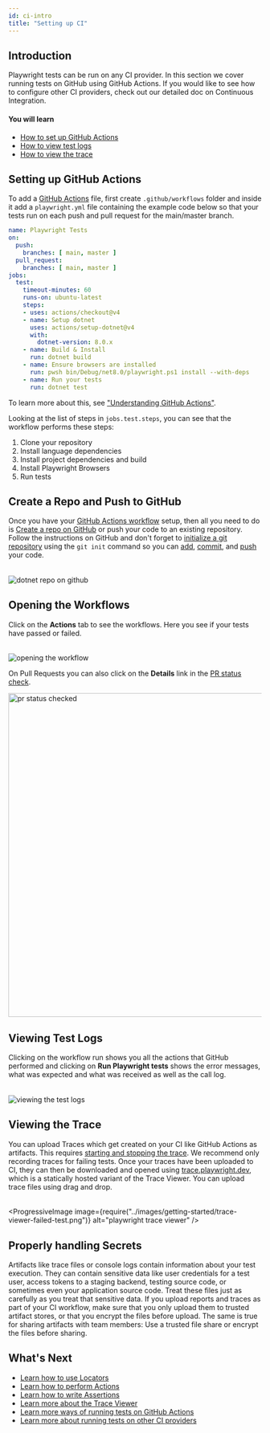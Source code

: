 ```yaml
---
id: ci-intro
title: "Setting up CI"
---
```


## Introduction

Playwright tests can be run on any CI provider. In this section we cover running tests on GitHub using GitHub Actions. If you would like to see how to configure other CI providers, check out our detailed doc on Continuous Integration.

#### You will learn
- [How to set up GitHub Actions](/ci-intro.mdx#setting-up-github-actions)
- [How to view test logs](/ci-intro.mdx#viewing-test-logs)
- [How to view the trace](/ci-intro.mdx#viewing-the-trace)

## Setting up GitHub Actions

To add a [GitHub Actions](https://docs.github.com/en/actions) file, first create `.github/workflows` folder and inside it add a `playwright.yml` file containing the example code below so that your tests run on each push and pull request for the main/master branch.

```yml title=".github/workflows/playwright.yml"
name: Playwright Tests
on:
  push:
    branches: [ main, master ]
  pull_request:
    branches: [ main, master ]
jobs:
  test:
    timeout-minutes: 60
    runs-on: ubuntu-latest
    steps:
    - uses: actions/checkout@v4
    - name: Setup dotnet
      uses: actions/setup-dotnet@v4
      with:
        dotnet-version: 8.0.x
    - name: Build & Install
      run: dotnet build
    - name: Ensure browsers are installed
      run: pwsh bin/Debug/net8.0/playwright.ps1 install --with-deps
    - name: Run your tests
      run: dotnet test
```

To learn more about this, see ["Understanding GitHub Actions"](https://docs.github.com/en/actions/learn-github-actions/understanding-github-actions).

Looking at the list of steps in `jobs.test.steps`, you can see that the workflow performs these steps:
1. Clone your repository
1. Install language dependencies
1. Install project dependencies and build
1. Install Playwright Browsers
1. Run tests

## Create a Repo and Push to GitHub

Once you have your [GitHub Actions workflow](#setting-up-github-actions) setup, then all you need to do is [Create a repo on GitHub](https://docs.github.com/en/get-started/quickstart/create-a-repo) or push your code to an existing repository. Follow the instructions on GitHub and don't forget to [initialize a git repository](https://github.com/git-guides/git-init) using the `git init` command so you can [add](https://github.com/git-guides/git-add), [commit](https://github.com/git-guides/git-commit), and [push](https://github.com/git-guides/git-push) your code.

###### 
![dotnet repo on github](https://github.com/microsoft/playwright/assets/13063165/4f1b4cc3-b850-4d60-a99e-24057eaf91ad)

## Opening the Workflows

Click on the **Actions** tab to see the workflows. Here you see if your tests have passed or failed.

###### 
![opening the workflow](https://github.com/microsoft/playwright/assets/13063165/71793c09-0815-4faa-866b-85684a1f87e5)

On Pull Requests you can also click on the **Details** link in the [PR status check](https://docs.github.com/en/pull-requests/collaborating-with-pull-requests/collaborating-on-repositories-with-code-quality-features/about-status-checks).

<img width="645" alt="pr status checked" src="https://user-images.githubusercontent.com/13063165/183722462-17a985db-0e10-4205-b16c-8aaac36117b9.png" />

## Viewing Test Logs

Clicking on the workflow run shows you all the actions that GitHub performed and clicking on **Run Playwright tests** shows the error messages, what was expected and what was received as well as the call log.

###### 
![viewing the test logs](https://github.com/microsoft/playwright/assets/13063165/ba2d8d7b-ffce-42de-95e0-bcb35c421975)

## Viewing the Trace

You can upload Traces which get created on your CI like GitHub Actions as artifacts. This requires [starting and stopping the trace](./trace-viewer-intro#recording-a-trace). We recommend only recording traces for failing tests. Once your traces have been uploaded to CI, they can then be downloaded and opened using [trace.playwright.dev](https://trace.playwright.dev), which is a statically hosted variant of the Trace Viewer. You can upload trace files using drag and drop.

###### 
<ProgressiveImage image={require("../images/getting-started/trace-viewer-failed-test.png")} alt="playwright trace viewer" />

## Properly handling Secrets

Artifacts like trace files or console logs contain information about your test execution. They can contain sensitive data like user credentials for a test user, access tokens to a staging backend, testing source code, or sometimes even your application source code. Treat these files just as carefully as you treat that sensitive data. If you upload reports and traces as part of your CI workflow, make sure that you only upload them to trusted artifact stores, or that you encrypt the files before upload. The same is true for sharing artifacts with team members: Use a trusted file share or encrypt the files before sharing.

## What's Next
- [Learn how to use Locators](./locators.mdx)
- [Learn how to perform Actions](./input.mdx)
- [Learn how to write Assertions](./test-assertions.mdx)
- [Learn more about the Trace Viewer](/trace-viewer.mdx)
- [Learn more ways of running tests on GitHub Actions](/ci.mdx#github-actions)
- [Learn more about running tests on other CI providers](/ci.mdx)


[Accessibility]: /api/class-accessibility.mdx "Accessibility"
[APIRequest]: /api/class-apirequest.mdx "APIRequest"
[APIRequestContext]: /api/class-apirequestcontext.mdx "APIRequestContext"
[APIResponse]: /api/class-apiresponse.mdx "APIResponse"
[APIResponseAssertions]: /api/class-apiresponseassertions.mdx "APIResponseAssertions"
[Browser]: /api/class-browser.mdx "Browser"
[BrowserContext]: /api/class-browsercontext.mdx "BrowserContext"
[BrowserType]: /api/class-browsertype.mdx "BrowserType"
[CDPSession]: /api/class-cdpsession.mdx "CDPSession"
[CDPSessionEvent]: /api/class-cdpsessionevent.mdx "CDPSessionEvent"
[Clock]: /api/class-clock.mdx "Clock"
[ConsoleMessage]: /api/class-consolemessage.mdx "ConsoleMessage"
[Dialog]: /api/class-dialog.mdx "Dialog"
[Download]: /api/class-download.mdx "Download"
[ElementHandle]: /api/class-elementhandle.mdx "ElementHandle"
[FileChooser]: /api/class-filechooser.mdx "FileChooser"
[FormData]: /api/class-formdata.mdx "FormData"
[Frame]: /api/class-frame.mdx "Frame"
[FrameLocator]: /api/class-framelocator.mdx "FrameLocator"
[JSHandle]: /api/class-jshandle.mdx "JSHandle"
[Keyboard]: /api/class-keyboard.mdx "Keyboard"
[Locator]: /api/class-locator.mdx "Locator"
[LocatorAssertions]: /api/class-locatorassertions.mdx "LocatorAssertions"
[Mouse]: /api/class-mouse.mdx "Mouse"
[Page]: /api/class-page.mdx "Page"
[PageAssertions]: /api/class-pageassertions.mdx "PageAssertions"
[Playwright]: /api/class-playwright.mdx "Playwright"
[PlaywrightAssertions]: /api/class-playwrightassertions.mdx "PlaywrightAssertions"
[Request]: /api/class-request.mdx "Request"
[Response]: /api/class-response.mdx "Response"
[Route]: /api/class-route.mdx "Route"
[Selectors]: /api/class-selectors.mdx "Selectors"
[TimeoutError]: /api/class-timeouterror.mdx "TimeoutError"
[Touchscreen]: /api/class-touchscreen.mdx "Touchscreen"
[Tracing]: /api/class-tracing.mdx "Tracing"
[Video]: /api/class-video.mdx "Video"
[WebError]: /api/class-weberror.mdx "WebError"
[WebSocket]: /api/class-websocket.mdx "WebSocket"
[WebSocketFrame]: /api/class-websocketframe.mdx "WebSocketFrame"
[WebSocketRoute]: /api/class-websocketroute.mdx "WebSocketRoute"
[Worker]: /api/class-worker.mdx "Worker"
[Element]: https://developer.mozilla.org/en-US/docs/Web/API/element "Element"
[EvaluationArgument]: /evaluating.mdx#evaluation-argument "EvaluationArgument"
[Promise]: https://developer.mozilla.org/en-US/docs/Web/JavaScript/Reference/Global_Objects/Promise "Promise"
[iterator]: https://developer.mozilla.org/en-US/docs/Web/JavaScript/Reference/Iteration_protocols "Iterator"
[origin]: https://developer.mozilla.org/en-US/docs/Glossary/Origin "Origin"
[selector]: https://developer.mozilla.org/en-US/docs/Web/CSS/CSS_Selectors "selector"
[Serializable]: https://developer.mozilla.org/en-US/docs/Web/JavaScript/Reference/Global_Objects/JSON/stringify#Description "Serializable"
[UIEvent.detail]: https://developer.mozilla.org/en-US/docs/Web/API/UIEvent/detail "UIEvent.detail"
[UnixTime]: https://en.wikipedia.org/wiki/Unix_time "Unix Time"
[xpath]: https://developer.mozilla.org/en-US/docs/Web/XPath "xpath"

[bool]: https://docs.microsoft.com/en-us/dotnet/api/system.boolean "bool"
[Date]: https://learn.microsoft.com/en-us/dotnet/api/system.datetime "DateTime"
[double]: https://docs.microsoft.com/en-us/dotnet/api/system.double "double"
[byte]: https://docs.microsoft.com/en-us/dotnet/api/system.byte "byte"
[int]: https://docs.microsoft.com/en-us/dotnet/api/system.int32 "int"
[long]: https://docs.microsoft.com/en-us/dotnet/api/system.int64 "long"
[void]: https://docs.microsoft.com/en-us/dotnet/csharp/language-reference/builtin-types/void "void"
[string]: https://docs.microsoft.com/en-us/dotnet/api/system.string "string"
[URL]: https://nodejs.org/api/url.html "URL"
[Regex]: https://docs.microsoft.com/en-us/dotnet/api/system.text.regularexpressions.regex "Regex"

[Action]: https://docs.microsoft.com/en-us/dotnet/api/system.action-1 "Action"
[Func]: https://docs.microsoft.com/en-us/dotnet/api/system.func-2 "Func"
[IEnumerable]: https://docs.microsoft.com/en-us/dotnet/api/system.collections.ienumerable "IEnumerable"
[IReadOnlyList]: https://learn.microsoft.com/en-us/dotnet/api/system.collections.generic.ireadonlylist-1?view=net-9.0 "IReadOnlyList"
[IDictionary]: https://docs.microsoft.com/en-us/dotnet/api/system.collections.idictionary "IDictionary"
[Task]: https://docs.microsoft.com/en-us/dotnet/api/system.threading.tasks.task?view=net-5.0 "Task"
[IReadOnlyDictionary]: https://docs.microsoft.com/en-us/dotnet/api/system.collections.generic.ireadonlydictionary-2 "IReadOnlyDictionary"
[JsonElement]: https://docs.microsoft.com/en-us/dotnet/api/system.text.json.jsonelement "JsonElement"

[all available image tags]: https://mcr.microsoft.com/en-us/product/playwright/dotnet/about "all available image tags"
[Microsoft Artifact Registry]: https://mcr.microsoft.com/en-us/product/playwright/dotnet/about "Microsoft Artifact Registry"
[Dockerfile.noble]: https://github.com/microsoft/playwright-dotnet/blob/main/utils/docker/Dockerfile.noble "Dockerfile.noble"
